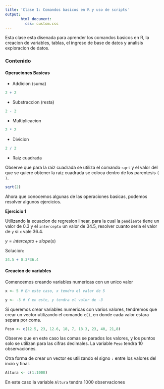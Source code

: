 ---
title: 'Clase 1: Comandos basicos en R y uso de scripts'
output: 
       html_document:
         css: custom.css
---

Esta clase esta disenada para aprender los comandos basicos en R, la creacion de variables, tablas, el ingreso de base de datos y analisis exploracion de datos.


### Contenido {.tabset .tabset-pills}

#### Operaciones Basicas

- Addicion (suma)

```{r}
2 + 2
```


- Substraccion (resta)

```{r}
2 - 2
```

- Multiplicacion

```{r}
2 * 2
```

- Divicion

```{r}
2 / 2
```

- Raiz cuadrada

::: {.notes}

Observe que para la raiz cuadrada se utiliza el comando `sqrt` y el valor del que se quiere obtener la raiz cuadrada se coloca dentro de los parentesis `( )`.

```{r}
sqrt(2)
```

:::

Ahora que conocemos algunas de las operaciones basicas, podemos resolver algunos ejercicios.

:::{.notes}

**Ejercicio 1**

Utilizando la ecuacion de regresion linear, para la cual la `pendiente` tiene un valor de 0.3 y el `intercepto` un valor de 34.5, resolver cuanto seria el valor de `y` si `x` vale 36.4.

  $y = intercepto + slope(x)$

Solucion:

```{r}
34.5 + 0.3*36.4
```


:::

#### Creacion de variables

Comencemos creando variables numericas con un unico valor

```{r}
x <- 5 # En este caso, x tendra el valor de 5
```


```{r}
y <- -3 # Y en este, y tendra el valor de -3
```

:::{.notes}

Si queremos crear variables numericas con varios valores, tendremos que crear un vector utilizando el comando `c()`, en donde cada valor estara separa por coma.

```{r}
Peso <- c(12.5, 23, 12.6, 18, 7, 18.3, 23, 40, 21,8)
```

Observe que en este caso las comas se parados los valores, y los puntos solo se utilizan para las cifras decimales. La variable `Peso` tendra 10 observaciones.

Otra forma de crear un vector es utilizando el signo `:` entre los valores del incio y final.

```{r}

Altura <- c(1:1000)
```

En este caso la variable `Altura` tendra 1000 observaciones

:::
